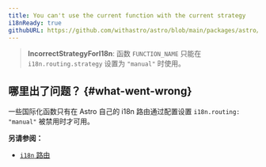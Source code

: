 ```yaml
---
title: You can't use the current function with the current strategy
i18nReady: true
githubURL: https://github.com/withastro/astro/blob/main/packages/astro/src/core/errors/errors-data.ts
---
```


> **IncorrectStrategyForI18n**: 函数 `FUNCTION_NAME` 只能在 `i18n.routing.strategy` 设置为 `"manual"` 时使用。

## 哪里出了问题？ \{#what-went-wrong\}
一些国际化函数只有在 Astro 自己的 i18n 路由通过配置设置 `i18n.routing: "manual"` 被禁用时才可用。

**另请参阅：**
-  [`i18n` 路由](/zh-cn/guides/internationalization/#routing)

